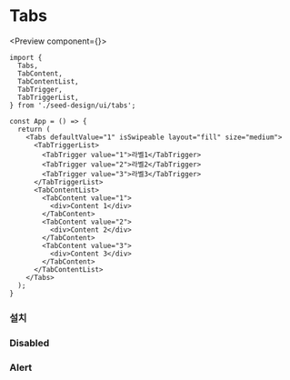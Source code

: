 


# Tabs

<Preview component={<Tabs />}>

```tsx copy
import {
  Tabs,
  TabContent,
  TabContentList,
  TabTrigger,
  TabTriggerList,
} from './seed-design/ui/tabs';

const App = () => {
  return (
    <Tabs defaultValue="1" isSwipeable layout="fill" size="medium">
      <TabTriggerList>
        <TabTrigger value="1">라벨1</TabTrigger>
        <TabTrigger value="2">라벨2</TabTrigger>
        <TabTrigger value="3">라벨3</TabTrigger>
      </TabTriggerList>
      <TabContentList>
        <TabContent value="1">
          <div>Content 1</div>
        </TabContent>
        <TabContent value="2">
          <div>Content 2</div>
        </TabContent>
        <TabContent value="3">
          <div>Content 3</div>
        </TabContent>
      </TabContentList>
    </Tabs>
  );
}
```
</Preview>

### 설치

<Installation registry={registry} />

### Disabled

<Stackflow Activity={TabsDisabledActivity} />

### Alert

<Stackflow Activity={TabsAlertActivity} />
